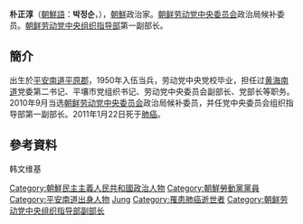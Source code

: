 {{Infobox Korean name|
hangul=박정순|
hanja=朴正淳|
rr=朴正淳|
}}
'''朴正淳'''（[[朝鮮語|朝鮮語]]：'''박정순'''，{{bd|1928年|7月1日|2011年|1月22日|catIdx=Pak}}），[[朝鮮民主主義人民共和國|朝鮮]]政治家。[[朝鲜劳动党中央委员会|朝鲜劳动党中央委员会]]政治局候补委员。[[朝鲜劳动党中央组织指导部|朝鲜劳动党中央组织指导部]]第一副部长。 

==簡介==
出生於[[平安南道|平安南道]][[平原郡|平原郡]]，1950年入伍当兵，劳动党中央党校毕业，担任过[[黄海南道|黄海南道]]党委第二书记、平壤市党组织书记、劳动党中央委员会副部长、党部长等职务。2010年9月当选[[朝鲜劳动党中央委员会|朝鲜劳动党中央委员会]]政治局候补委员，并任党中央委员会组织指导部第一副部长。2011年1月22日死于[[肺癌|肺癌]]。 

==參考資料==
韩文维基

{{朝鮮人物小作品}}

{{DEFAULTSORT:Pak}}
[[Category:朝鮮民主主義人民共和國政治人物|Category:朝鮮民主主義人民共和國政治人物]]
[[Category:朝鮮勞動黨黨員|Category:朝鮮勞動黨黨員]]
[[Category:平安南道出身人物|Category:平安南道出身人物]]
[[Category:朴姓|Jung]]
[[Category:罹患肺癌逝世者|Category:罹患肺癌逝世者]]
[[Category:朝鲜劳动党中央组织指导部副部长|Category:朝鲜劳动党中央组织指导部副部长]]